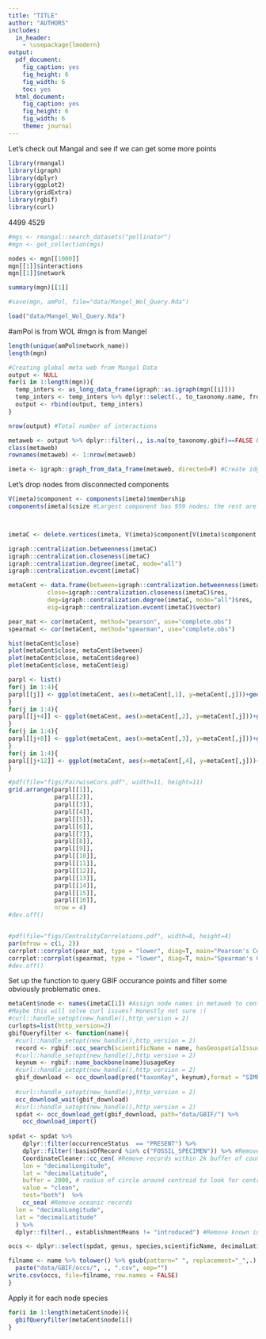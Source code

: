```yaml
---
title: "TITLE"
author: "AUTHORS"
includes:
  in_header:
    - \usepackage{lmodern}
output:
  pdf_document:
    fig_caption: yes
    fig_height: 6
    fig_width: 6
    toc: yes
  html_document:
    fig_caption: yes
    fig_height: 6
    fig_width: 6
    theme: journal
---
```




Let's check out Mangal and see if we can get some more points
```r
library(rmangal)
library(igraph)
library(dplyr)
library(ggplot2)
library(gridExtra)
library(rgbif)
library(curl)
```

4499	4529	
```r
#mgs <- rmangal::search_datasets("pollinator")
#mgn <- get_collection(mgs)

nodes <- mgn[[1000]]
mgn[[1]]$interactions
mgn[[1]]$network

summary(mgn)[[1]]

#save(mgn, amPol, file="data/Mangel_Wol_Query.Rda")
```

```r
load("data/Mangel_Wol_Query.Rda")
```

#amPol is from WOL
#mgn is from Mangel

```r
length(unique(amPol$network_name))
length(mgn)

#Creating global meta web from Mangal Data
output <- NULL
for(i in 1:length(mgn)){
  temp_inters <- as_long_data_frame(igraph::as.igraph(mgn[[i]]))
  temp_inters <- temp_inters %>% dplyr::select(., to_taxonomy.name, from_taxonomy.name, to_taxonomy.gbif, from_taxonomy.gbif, network_id) %>% unique()
  output <- rbind(output, temp_inters)
}

nrow(output) #Total number of interactions
```

```r
metaweb <- output %>% dplyr::filter(., is.na(to_taxonomy.gbif)==FALSE & is.na(from_taxonomy.gbif)==FALSE) %>% dplyr::select(., -network_id) %>% unique()
class(metaweb)
rownames(metaweb) <- 1:nrow(metaweb)

imeta <- igraph::graph_from_data_frame(metaweb, directed=F) #Create idgraph object
```

Let's drop nodes from disconnected components
```r
V(imeta)$component <- components(imeta)$membership
components(imeta)$csize #Largest component has 959 nodes; the rest are orders of magnitude smaller



imetaC <- delete.vertices(imeta, V(imeta)$component[V(imeta)$component!=which.max(components(imeta)$csize)]) #Removevertices that aren't included in the largest component
```




```r
igraph::centralization.betweenness(imetaC)
igraph::centralization.closeness(imetaC)
igraph::centralization.degree(imetaC, mode="all")
igraph::centralization.evcent(imetaC)

metaCent <- data.frame(between=igraph::centralization.betweenness(imetaC)$res,
           close=igraph::centralization.closeness(imetaC)$res,
           deg=igraph::centralization.degree(imetaC, mode="all")$res,
           eig=igraph::centralization.evcent(imetaC)$vector)
```

```r
pear_mat <- cor(metaCent, method="pearson", use="complete.obs")
spearmat <- cor(metaCent, method="spearman", use="complete.obs")

hist(metaCent$close)
plot(metaCent$close, metaCent$between)
plot(metaCent$close, metaCent$degree)
plot(metaCent$close, metaCent$eig)

parpl <- list()
for(j in 1:4){
parpl[[j]] <- ggplot(metaCent, aes(x=metaCent[,1], y=metaCent[,j]))+geom_point()+xlab("between")+ylab(colnames(metaCent)[j])
}
for(j in 1:4){
parpl[[j+4]] <- ggplot(metaCent, aes(x=metaCent[,2], y=metaCent[,j]))+geom_point()+xlab("close")+ylab(colnames(metaCent)[j])
}
for(j in 1:4){
parpl[[j+8]] <- ggplot(metaCent, aes(x=metaCent[,3], y=metaCent[,j]))+geom_point()+xlab("deg")+ylab(colnames(metaCent)[j])
}
for(j in 1:4){
parpl[[j+12]] <- ggplot(metaCent, aes(x=metaCent[,4], y=metaCent[,j]))+geom_point()+xlab("eig")+ylab(colnames(metaCent)[j])
}

#pdf(file="figs/PairwiseCors.pdf", width=11, height=11)
grid.arrange(parpl[[1]], 
             parpl[[2]], 
             parpl[[3]],
             parpl[[4]],
             parpl[[5]],
             parpl[[6]],
             parpl[[7]],
             parpl[[8]],
             parpl[[9]],
             parpl[[10]],
             parpl[[11]],
             parpl[[12]],
             parpl[[13]],
             parpl[[14]],
             parpl[[15]],
             parpl[[16]],
             nrow = 4)
#dev.off()


#pdf(file="figs/CentralityCorrelations.pdf", width=8, height=4)
par(mfrow = c(1, 2))
corrplot::corrplot(pear_mat, type = "lower", diag=T, main="Pearson's Correlation", mar=c(0,0,2,0), method="ellipse")
corrplot::corrplot(spearmat, type = "lower", diag=T, main="Spearman's Correlation", mar=c(0,0,2,0), method="ellipse")
#dev.off()
```


Set up the function to query GBIF occurance points and filter some obviously problematic ones.
```r
metaCent$node <- names(imetaC[1]) #Assign node names in metaweb to centrality measures
#Maybe this will solve curl issues? Honestly not sure :(
#curl::handle_setopt(new_handle(),http_version = 2)
curlopts=list(http_version=2)
gbifQueryfilter <- function(name){
  #curl::handle_setopt(new_handle(),http_version = 2)
  record <- rgbif::occ_search(scientificName = name, hasGeospatialIssue=FALSE)
  #curl::handle_setopt(new_handle(),http_version = 2)
  keynum <- rgbif::name_backbone(name)$usageKey
  #curl::handle_setopt(new_handle(),http_version = 2)
  gbif_download <- occ_download(pred("taxonKey", keynum),format = "SIMPLE_CSV", user="riverman12", pwd="1Chicken!!!", email="fostergt@email.sc.edu")
  
  #curl::handle_setopt(new_handle(),http_version = 2)
  occ_download_wait(gbif_download)
  #curl::handle_setopt(new_handle(),http_version = 2)
  spdat <- occ_download_get(gbif_download, path="data/GBIF/") %>%
    occ_download_import()
  
spdat <- spdat %>%
    dplyr::filter(occurrenceStatus  == "PRESENT") %>%
    dplyr::filter(!basisOfRecord %in% c("FOSSIL_SPECIMEN")) %>% #Remove fossils
    CoordinateCleaner::cc_cen( #Remove records within 2k buffer of country centroids
    lon = "decimalLongitude", 
    lat = "decimalLatitude", 
    buffer = 2000, # radius of circle around centroid to look for centroids
    value = "clean",
    test="both")  %>% 
    cc_sea( #Remove oceanic records
  lon = "decimalLongitude",
  lat = "decimalLatitude"
  ) %>%
  dplyr::filter(., establishmentMeans != "introduced") #Remove known introduced spp

occs <- dplyr::select(spdat, genus, species,scientificName, decimalLatitude, decimalLongitude) %>% unique()

filname <- name %>% tolower() %>% gsub(pattern=" ", replacement="_",.) %>%
  paste("data/GBIF/occs/", ., ".csv", sep="")
write.csv(occs, file=filname, row.names = FALSE)
}
```

Apply it for each node species
```r
for(i in 1:length(metaCent$node)){
  gbifQueryfilter(metaCent$node[i])
}
```


